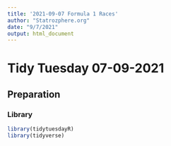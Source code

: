 ```yaml
---
title: '2021-09-07 Formula 1 Races'
author: "Statrozphere.org"
date: "9/7/2021"
output: html_document
---
```


# Tidy Tuesday 07-09-2021

## Preparation {.tabset}
### Library
```r
library(tidytuesdayR)
library(tidyverse)
```


